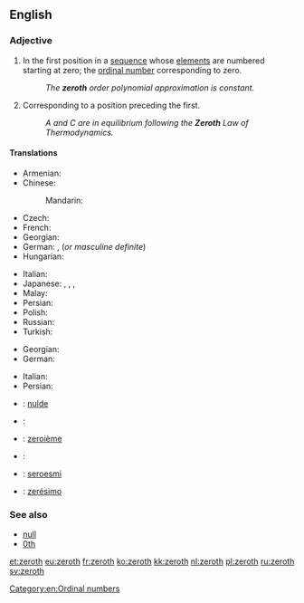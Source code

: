 ==English==
{{wikipedia}}
{{ordinalbox|en||0th|1st||first|card=zero}}

===Adjective===
{{en-adj|-}}

# {{mathematics}} In the first position in a [[sequence]] whose [[element]]s are numbered starting at zero; the [[ordinal number]] corresponding to zero.
#: ''The '''zeroth''' order polynomial approximation is constant.''
# Corresponding to a position preceding the first.
#: ''A and C are in equilibrium following the '''Zeroth''' Law of Thermodynamics.''

====Translations====
{{trans-top|ordinal number corresponding to zero}}
* Armenian: {{t-|hy|զրոերորդ|tr=zroerord|sc=Armn}}
* Chinese:
*: Mandarin: {{t|cmn|第零|tr=dìlíng|sc=Hani}}
* Czech: {{t-|cs|nultý|m}}
* French: {{t+|fr|zérotième}}
* Georgian: {{t-|ka|ნულოვანი|tr=nulovani|sc=Geor}}
* German: {{t+|de|nullter|m}}, {{t+|de|nullte|f}} (''or masculine definite'')
* Hungarian: {{t+|hu|nulladik}}
{{trans-mid}}
* Italian: {{t-|it|zeresimo}}
* Japanese: {{t-|ja|第零|tr=dairei|sc=Jpan}}, {{t-|ja|第ゼロ|tr=dai-zero|sc=Jpan}}, {{t-|ja|零番目|tr=reiban-me|sc=Jpan}}, {{t-|ja|ゼロ番目|tr=zero-ban-me|sc=Jpan}}
* Malay: {{t-|ms|kekosong}}
* Persian: {{t|fa|صفرم|tr=sefrom|sc=fa-Arab}}
* Polish: {{t+|pl|zerowy|m}}
* Russian: {{t+|ru|нулевой|tr=nulevój}}
* Turkish: {{t+|tr|sıfırıncı}}
{{trans-bottom}}

{{trans-top|corresponding to a position preceding the first}}
* Georgian: {{t-|ka|ნულოვანი|tr=nulovani|sc=Geor}}
* German: {{t+|de|nullte}}
{{trans-mid}}
* Italian: {{t-|it|zeresimo}}
* Persian: {{t|fa|صفرم|tr=sefrom|sc=fa-Arab}}
{{trans-bottom}}

{{checktrans-top}}
* {{ttbc|nl}}: [[nulde]]
* {{ttbc|eo}}: {{t-|eo|nula}}
* {{ttbc|fr}}: [[zeroième]]
{{trans-mid}}
* {{ttbc|no}}: {{t-|no|nulte}}
* {{ttbc|nov}}: [[seroesmi]]
* {{ttbc|pt}}: [[zerésimo]]
{{trans-bottom}}

===See also===
* [[null]]
* [[0th]]

[[Category:en:Ordinal numbers]]

[[et:zeroth]]
[[eu:zeroth]]
[[fr:zeroth]]
[[ko:zeroth]]
[[kk:zeroth]]
[[nl:zeroth]]
[[pl:zeroth]]
[[ru:zeroth]]
[[sv:zeroth]]